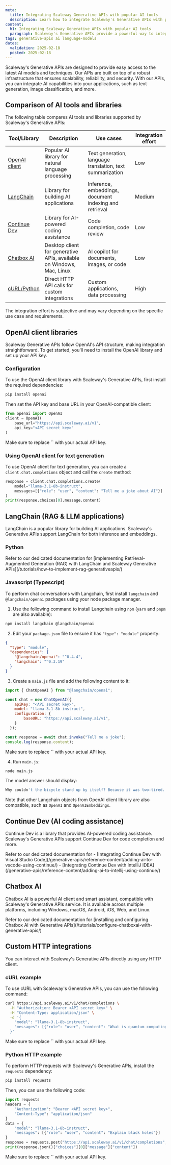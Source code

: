 ```yaml
---
meta:
  title: Integrating Scaleway Generative APIs with popular AI tools
  description: Learn how to integrate Scaleway's Generative APIs with popular AI tools to unlock the full potential of your applications.
content:
  h1: Integrating Scaleway Generative APIs with popular AI tools
  paragraph: Scaleway's Generative APIs provide a powerful way to integrate AI capabilities into your applications. By leveraging our APIs, you can tap into the latest advancements in natural language processing, computer vision, and more. In this guide, we'll show you how to integrate Scaleway's Generative APIs with popular AI tools like LangChain, LlamaIndex, and OpenAI.
tags: generative-apis ai language-models
dates:
  validation: 2025-02-18
  posted: 2025-02-18
---
```


Scaleway's Generative APIs are designed to provide easy access to the latest AI models and techniques. Our APIs are built on top of a robust infrastructure that ensures scalability, reliability, and security. With our APIs, you can integrate AI capabilities into your applications, such as text generation, image classification, and more.

## Comparison of AI tools and libraries

The following table compares AI tools and libraries supported by Scaleway's Generative APIs:

| Tool/Library | Description | Use cases | Integration effort |
| --- | --- | --- | --- |
| [OpenAI client](#openai-client-libraries) | Popular AI library for natural language processing | Text generation, language translation, text summarization | Low |
| [LangChain](#langchain-rag-and-llm-applications) | Library for building AI applications | Inference, embeddings, document indexing and retrieval | Medium |
| [Continue Dev](#continue-dev-ai-coding-assistance) | Library for AI-powered coding assistance | Code completion, code review | Low |
| [Chatbox AI](#chatbox-ai) | Desktop client for generative APIs, available on Windows, Mac, Linux | AI copilot for documents, images, or code| Low |
| [cURL/Python](#custom-http-integrations) | Direct HTTP API calls for custom integrations | Custom applications, data processing | High |

<Message type="note">
  The integration effort is subjective and may vary depending on the specific use case and requirements.
</Message>

## OpenAI client libraries

Scaleway Generative APIs follow OpenAI's API structure, making integration straightforward. To get started, you'll need to install the OpenAI library and set up your API key.

### Configuration

To use the OpenAI client library with Scaleway's Generative APIs, first install the required dependencies:
```bash
pip install openai
```

Then set the API key and base URL in your OpenAI-compatible client:
```python
from openai import OpenAI
client = OpenAI(
    base_url="https://api.scaleway.ai/v1",
    api_key="<API secret key>"
)
```
<Message type="tip">
  Make sure to replace `<API secret key>` with your actual API key.
</Message>

### Using OpenAI client for text generation

To use OpenAI client for text generation, you can create a `client.chat.completions` object and call the `create` method:
```python
response = client.chat.completions.create(
    model="llama-3.1-8b-instruct",
    messages=[{"role": "user", "content": "Tell me a joke about AI"}]
)
print(response.choices[0].message.content)
```

## LangChain (RAG & LLM applications)

LangChain is a popular library for building AI applications. Scaleway's Generative APIs support LangChain for both inference and embeddings.

### Python
<Message type="tip">
  Refer to our dedicated documentation for [implementing Retrieval-Augmented Generation (RAG) with LangChain and Scaleway Generative APIs](/tutorials/how-to-implement-rag-generativeapis/)
</Message>

### Javascript (Typescript)

To perform chat conversations with Langchain, first install `langchain` and `@langchain/openai` packages using your node package manager.

1. Use the following command to install Langchain using `npm` (`yarn` and `pnpm` are also available):
  ```bash
  npm install langchain @langchain/openai
  ```

2. Edit your `package.json` file to ensure it has `"type": "module"` property:
  ```json
  {
    "type": "module",
    "dependencies": {
      "@langchain/openai": "^0.4.4",
      "langchain": "^0.3.19"
    }
  }
  ```

3. Create a `main.js` file and add the following content to it:
  ```js
  import { ChatOpenAI } from "@langchain/openai";

  const chat = new ChatOpenAI({
      apiKey: "<API secret key>",
      model: "llama-3.1-8b-instruct",
      configuration: {
          baseURL: "https://api.scaleway.ai/v1",
      }
    });

  const response = await chat.invoke("Tell me a joke");
  console.log(response.content);
  ```

  <Message type="tip">
    Make sure to replace `<API secret key>` with your actual API key.
  </Message>

4. Run `main.js`:
  ```bash
  node main.js
  ```
  The model answer should display:
  ```bash
  Why couldn't the bicycle stand up by itself? Because it was two-tired.
  ```

Note that other Langchain objects from OpenAI client library are also compatible, such as `OpenAI` and `OpenAIEmbeddings`.

## Continue Dev (AI coding assistance)

Continue Dev is a library that provides AI-powered coding assistance. Scaleway's Generative APIs support Continue Dev for code completion and more.

<Message type="tip">
  Refer to our dedicated documentation for
  - [Integrating Continue Dev with Visual Studio Code](/generative-apis/reference-content/adding-ai-to-vscode-using-continue/)
  - [Integrating Continue Dev with IntelliJ IDEA](/generative-apis/reference-content/adding-ai-to-intellij-using-continue/)
</Message>

## Chatbox AI

Chatbox AI is a powerful AI client and smart assistant, compatible with Scaleway's Generative APIs service. It is available across multiple platforms, including Windows, macOS, Android, iOS, Web, and Linux.

<Message type="tip">
  Refer to our dedicated documentation for [installing and configuring Chatbox AI with Generative APIs](/tutorials/configure-chatboxai-with-generative-apis/)
</Message>

## Custom HTTP integrations

You can interact with Scaleway's Generative APIs directly using any HTTP client.

### cURL example

To use cURL with Scaleway's Generative APIs, you can use the following command:
```bash
curl https://api.scaleway.ai/v1/chat/completions \
  -H "Authorization: Bearer <API secret key>" \
  -H "Content-Type: application/json" \
  -d '{
    "model": "llama-3.1-8b-instruct",
    "messages": [{"role": "user", "content": "What is quantum computing?"}]
  }'
```
<Message type="tip">
  Make sure to replace `<API secret key>` with your actual API key.
</Message>

### Python HTTP example

To perform HTTP requests with Scaleway's Generative APIs, install the `requests` dependency:
```bash
pip install requests
```

Then, you can use the following code:
```python
import requests
headers = {
    "Authorization": "Bearer <API secret key>",
    "Content-Type": "application/json"
}
data = {
    "model": "llama-3.1-8b-instruct",
    "messages": [{"role": "user", "content": "Explain black holes"}]
}
response = requests.post("https://api.scaleway.ai/v1/chat/completions", json=data, headers=headers)
print(response.json()["choices"][0]["message"]["content"])
```
<Message type="tip">
  Make sure to replace `<API secret key>` with your actual API key.
</Message>
